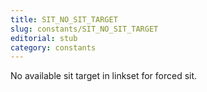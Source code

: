 ```yaml
---
title: SIT_NO_SIT_TARGET
slug: constants/SIT_NO_SIT_TARGET
editorial: stub
category: constants
---
```


<LSLConstant
	name="SIT_NO_SIT_TARGET"
	type="integer"
	value="-3"
/>

No available sit target in linkset for forced sit.
